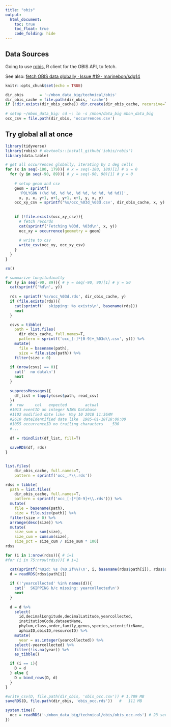 ```yaml
---
title: "obis"
output:
  html_document:
    toc: true
    toc_float: true
    code_folding: hide
---
```


## Data Sources

Going to use [robis](https://github.com/iobis/robis), R client for the OBIS API, to fetch.

See also: [fetch OBIS data globally · Issue #19 · marinebon/sdg14](https://github.com/marinebon/sdg14/issues/19)


```r
knitr::opts_chunk$set(echo = TRUE)

dir_obis       = '~/mbon_data_big/technical/obis'
dir_obis_cache = file.path(dir_obis, 'cache')
if (!dir.exists(dir_obis_cache)) dir.create(dir_obis_cache, recursive=T, showWarnings=F)
  
# setup ~/mbon_data_big: cd ~; ln -s /mbon/data_big mbon_data_big
occ_csv = file.path(dir_obis, 'occurrences.csv')
```

## Try global all at once

```r
library(tidyverse)
library(robis) # devtools::install_github('iobis/robis')
library(data.table)

# get all occurrences globally, iterating by 1 deg cells
for (x in seq(-180, 179)){ # x = seq(-180, 180)[1] # x = 0
  for (y in seq(-90, 89)){ # y = seq(-90, 90)[1] # y = 0
    
    # setup geom and csv
    geom = sprintf(
      'POLYGON ((%d %d, %d %d, %d %d, %d %d, %d %d))',
      x, y, x, y+1, x+1, y+1, x+1, y, x, y)
    occ_xy_csv = sprintf('%s/occ_%03d_%03d.csv', dir_obis_cache, x, y)
    
    
    if (!file.exists(occ_xy_csv)){
      # fetch records
      cat(sprintf('Fetching %03d, %03d\n', x, y))
      occ_xy = occurrence(geometry = geom)
    
      # write to csv
      write_csv(occ_xy, occ_xy_csv)
    }
  }
}

rm()

# summarize longitudinally
for (y in seq(-90, 89)){ # y = seq(-90, 90)[1] # y = 50
  cat(sprintf('%d\n', y))
  
  rds = sprintf('%s/occ_%03d.rds', dir_obis_cache, y)
  if (file.exists(rds)){
    cat(sprintf('  skipping: %s exists\n', basename(rds)))
    next
  }

  csvs = tibble(
    path = list.files(
      dir_obis_cache, full.names=T,
      pattern = sprintf('occ_[-]*[0-9]+_%03d\\.csv', y))) %>%
    mutate(
      file = basename(path),
      size = file.size(path)) %>%
    filter(size > 0)
  
  if (nrow(csvs) == 0){
    cat('  no data\n')
    next
  }
  
  suppressMessages({
    df_list = lapply(csvs$path, read_csv)
  })
  #  row     col   expected        actual
  #1013 eventID an integer NIWA Database
  #1102 modified date like  May 10 2010 11:36AM
  #2610 dateIdentified date like  1985-01-18T18:00:00
  #1055 occurrenceID no trailing characters   _530
  #...
  
  df = rbindlist(df_list, fill=T)
  
  saveRDS(df, rds)
}


list.files(
    dir_obis_cache, full.names=T,
    pattern = sprintf('occ_.*\\.rds'))

rdss = tibble(
  path = list.files(
    dir_obis_cache, full.names=T,
    pattern = sprintf('occ_[-]*[0-9]+\\.rds'))) %>% 
  mutate(
    file = basename(path),
    size = file.size(path)) %>% 
  filter(size > 0) %>%
  arrange(desc(size)) %>%
  mutate(
    size_sum = sum(size),
    size_cum = cumsum(size),
    size_pct = size_cum / size_sum * 100)
rdss

for (i in 1:nrow(rdss)){ # i=1
#for (i in 75:nrow(rdss)){ # i=1

  cat(sprintf('%02d: %s (%0.2f%%)\n', i, basename(rdss$path[i]), rdss$size_pct[i]))
  d = readRDS(rdss$path[i])
  
  if (!'yearcollected' %in% names(d)){
    cat('  SKIPPING b/c missing: yearcollected\n')
    next
  }
  
  d = d %>%
    select(
      id,decimalLongitude,decimalLatitude,yearcollected,
      institutionCode,datasetName,
      phylum,class,order,family,genus,species,scientificName,
      aphiaID,obisID,resourceID) %>%
    mutate(
      year = as.integer(yearcollected)) %>%
    select(-yearcollected) %>%
    filter(!is.na(year)) %>%
    as_tibble()

  if (i == 1){
    D = d
  } else {
    D = bind_rows(D, d)
  }
}

#write_csv(D, file.path(dir_obis, 'obis_occ.csv')) # 1,789 MB
saveRDS(D, file.path(dir_obis, 'obis_occ.rds'))   #   111 MB

system.time({
  occ = readRDS('~/mbon_data_big/technical/obis/obis_occ.rds') # 23 secs
})
```

